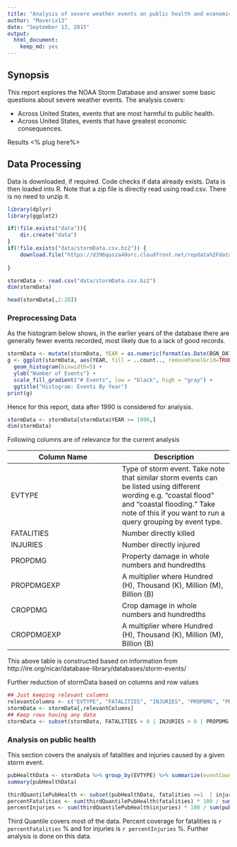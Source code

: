 ```yaml
---
title: "Analysis of severe weather events on public health and economic consequences across United States"
author: "Maverix13"
date: "September 13, 2015"
output: 
  html_document: 
    keep_md: yes
---
```


## Synopsis
This report explores  the NOAA Storm Database and answer some basic questions about severe weather events. 
The analysis covers:

* Across United States, events that are most harmful to public health.
* Across United States, events that have greatest economic consequences.

Results <% plug here%>

## Data Processing

Data is downloaded, if required. Code checks if data already exists. Data is then loaded into R. 
Note that a zip file is directly read using read.csv. There is no need to unzip it.
```r
library(dplyr)
library(ggplot2)
```
```r
if(!file.exists("data")){
    dir.create("data")
}
if(!file.exists("data/stormData.csv.bz2")) {
    download.file("https://d396qusza40orc.cloudfront.net/repdata%2Fdata%2FStormData.csv.bz2", "data/stormData.csv.bz2", method = "curl")
    
}

stormData <- read.csv("data/stormData.csv.bz2")
dim(stormData)
```
```r
head(stormData[,2:28])
```

### Preprocessing Data
As the histogram below shows, in the earlier years of the database there are generally fewer events recorded, most likely due to a lack of good records. 
```r
stormData <- mutate(stormData, YEAR = as.numeric(format(as.Date(BGN_DATE, format = "%m/%d/%Y %H:%M:%S"), "%Y")))
g <- ggplot(stormData, aes(YEAR, fill = ..count.., removePanelGrid=TRUE,removePanelBorder=TRUE,)) +
  geom_histogram(binwidth=5) + 
  ylab("Number of Events") +
  scale_fill_gradient("# Events", low = "black", high = "gray") +
  ggtitle("Histogram: Events By Year")
print(g)
```

Hence for this report, data after 1990 is considered for analysis.

```r
stormData <- stormData[stormData$YEAR >= 1990,]
dim(stormData)
```

Following columns are of relevance for the current analysis

Column Name | Description
------------|------------
EVTYPE      | Type of storm event. Take note that similar storm events can be listed using different wording e.g. “coastal flood” and “coastal flooding.” Take note of this if you want to run a query grouping by event type. 
FATALITIES  | Number directly killed
INJURIES    | Number directly injured
PROPDMG		  |	Property damage in whole numbers and hundredths
PROPDMGEXP	|	A multiplier where Hundred (H), Thousand (K), Million (M), Billion (B)
CROPDMG		  |	Crop damage in whole numbers and hundredths
CROPDMGEXP	|	A multiplier where Hundred (H), Thousand (K), Million (M), Billion (B)

This above table is constructed based on information from http://ire.org/nicar/database-library/databases/storm-events/

Further reduction of stormData based on columns and row values
```r
## Just keeping relevant columns
relevantColumns <- c("EVTYPE", "FATALITIES", "INJURIES", "PROPDMG", "PROPDMGEXP", "CROPDMG", "CROPDMGEXP")
stormData <- stormData[,relevantColumns]
## Keep rows having any data
stormData <- subset(stormData, FATALITIES > 0 | INJURIES > 0 | PROPDMG > 0 | CROPDMG > 0)
```

### Analysis on public health
This section covers the analysis of fatalities and injuries caused by a given storm event. 

```r
pubHealthData <- stormData %>% group_by(EVTYPE) %>% summarize(eventCount = n(), fatalities = sum(FATALITIES), injuries = sum(INJURIES))
summary(pubHealthData)
```
```r
thirdQuantilePubHealth <- subset(pubHealthData, fatalities >=1  | injuries >= 2)
percentFatalities <- sum(thirdQuantilePubHealth$fatalities) * 100 / sum(pubHealthData$fatalities)
percentInjuries <- sum(thirdQuantilePubHealth$injuries) * 100 / sum(pubHealthData$injuries)
```

Third Quantile covers most of the data. Percent coverage for fatalities is `r percentFatalities` % and for injuries is `r percentInjuries` %. Further analysis is done on this data.